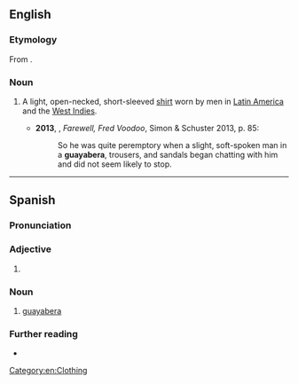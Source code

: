 ==English==
{{wikipedia}}

===Etymology===
From {{bor|en|es|guayabera}}.

===Noun===
{{en-noun}}

# {{lb|en|chiefly|US}} A light, open-necked, short-sleeved [[shirt]] worn by men in [[Latin America]] and the [[West Indies]]. {{defdate|from 20th c.}}
#*'''2013''', {{w|Amy Wilentz}}, ''Farewell, Fred Voodoo'', Simon & Schuster 2013, p. 85:
#*:So he was quite peremptory when a slight, soft-spoken man in a '''guayabera''', trousers, and sandals began chatting with him and did not seem likely to stop.

[[Category:en:Clothing]]

----

==Spanish==

===Pronunciation===
{{es-IPA}}

===Adjective===
{{head|es|adjective form}}

# {{adj form of|es|guayabero||f|s}}

===Noun===
{{es-noun|f}}

# [[#English|guayabera]]

===Further reading===
* {{R:DRAE 2001}}

{{C|es|Clothing}}